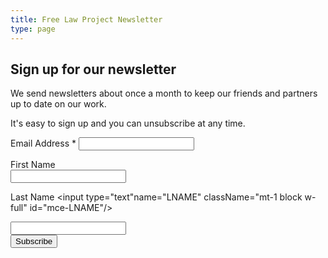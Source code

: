 ```yaml
---
title: Free Law Project Newsletter
type: page
---
```


## Sign up for our newsletter

We send newsletters about once a month to keep our friends and partners up to date on our work. 

It's easy to sign up and you can unsubscribe at any time. 

<form action="https://law.us14.list-manage.com/subscribe/post?u=4ea266fe7d0d074abd3f6a2ae&amp;id=ba547fa86b&amp;ANNOU=TRUE" method="post" target="_blank">
<div className="grid grid-cols-1 max-w-md gap-6">
<label for="mce-EMAIL" className="block">Email Address 
    <span className="text-red-500">*</span>
    <input type="email" name="EMAIL" className="mt-1 block w-full" id="mce-EMAIL"/>
</label>

<label for="mce-FNAME" className="block">First Name         
    <input type="text" name="FNAME" className="mt-1 block w-full" id="mce-FNAME"/>
</label>

<label for="mce-LNAME" className="block">Last Name 
    <input type="text"name="LNAME" className="mt-1 block w-full" id="mce-LNAME"/>
</label>

<div style={{"position": "absolute", "left": "-5000px"}} aria-hidden="true">
    <input type="text" name="b_4ea266fe7d0d074abd3f6a2ae_ba547fa86b" tabindex="-1"/>
</div>
<input type="submit" value="Subscribe" name="subscribe" id="mc-embedded-subscribe" className="text-center whitespace-nowrap border border-transparent rounded-md shadow-sm text-base font-medium text-sm no-underline px-4 py-2 sm:text-md cursor"/>

</div>
</form>

